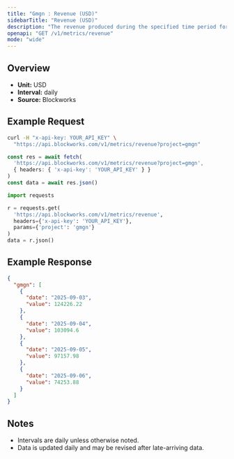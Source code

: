 ```yaml
---
title: "Gmgn : Revenue (USD)"
sidebarTitle: "Revenue (USD)"
description: "The revenue produced during the specified time period for given project."
openapi: "GET /v1/metrics/revenue"
mode: "wide"
---
```


## Overview

- **Unit:** USD
- **Interval:** daily
- **Source:** Blockworks

## Example Request

<CodeGroup>

```bash cURL
curl -H "x-api-key: YOUR_API_KEY" \
  "https://api.blockworks.com/v1/metrics/revenue?project=gmgn"
```

```typescript TypeScript
const res = await fetch(
  'https://api.blockworks.com/v1/metrics/revenue?project=gmgn',
  { headers: { 'x-api-key': 'YOUR_API_KEY' } }
)
const data = await res.json()
```

```python Python
import requests

r = requests.get(
  'https://api.blockworks.com/v1/metrics/revenue',
  headers={'x-api-key': 'YOUR_API_KEY'},
  params={'project': 'gmgn'}
)
data = r.json()
```

</CodeGroup>

## Example Response

```json
{
  "gmgn": [
    {
      "date": "2025-09-03",
      "value": 124226.22
    },
    {
      "date": "2025-09-04",
      "value": 103094.6
    },
    {
      "date": "2025-09-05",
      "value": 97157.98
    },
    {
      "date": "2025-09-06",
      "value": 74253.88
    }
  ]
}
```

## Notes
- Intervals are daily unless otherwise noted.
- Data is updated daily and may be revised after late-arriving data.
